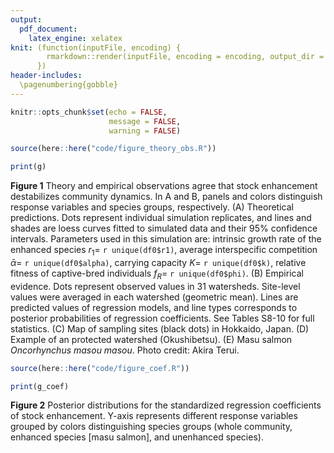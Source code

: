 ```yaml
---
output:
  pdf_document:
    latex_engine: xelatex
knit: (function(inputFile, encoding) {
        rmarkdown::render(inputFile, encoding = encoding, output_dir = "document_output")
      })
header-includes:
  \pagenumbering{gobble}
---
```


```r

knitr::opts_chunk$set(echo = FALSE,
                      message = FALSE,
                      warning = FALSE)

```

```r

source(here::here("code/figure_theory_obs.R"))

print(g)

```

**Figure 1** Theory and empirical observations agree that stock enhancement destabilizes community dynamics. In A and B, panels and colors distinguish response variables and species groups, respectively. (A) Theoretical predictions. Dots represent individual simulation replicates, and lines and shades are loess curves fitted to simulated data and their 95% confidence intervals. Parameters used in this simulation are: intrinsic growth rate of the enhanced species $r_1=$ `r unique(df0$r1)`, average interspecific competition $\bar{\alpha}=$ `r unique(df0$alpha)`, carrying capacity $K=$ `r unique(df0$k)`, relative fitness of captive-bred individuals $f_R=$ `r unique(df0$phi)`. (B) Empirical evidence. Dots represent observed values in 31 watersheds. Site-level values were averaged in each watershed (geometric mean). Lines are predicted values of regression models, and line types corresponds to posterior probabilities of regression coefficients. See Tables S8-10 for full statistics. (C) Map of sampling sites (black dots) in Hokkaido, Japan. (D) Example of an protected watershed (Okushibetsu). (E) Masu salmon *Oncorhynchus masou masou*. Photo credit: Akira Terui.

\newpage

```r

source(here::here("code/figure_coef.R"))

print(g_coef)

```

**Figure 2** Posterior distributions for the standardized regression coefficients of stock enhancement. Y-axis represents different response variables grouped by colors distinguishing species groups (whole community, enhanced species [masu salmon], and unenhanced species).
